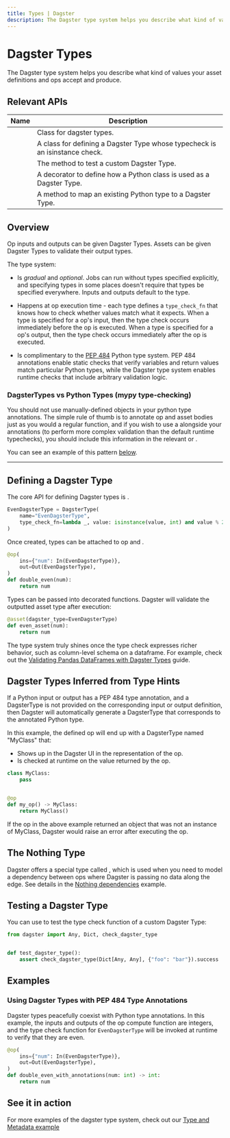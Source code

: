 ```yaml
---
title: Types | Dagster
description: The Dagster type system helps you describe what kind of values your assets and ops accept and produce.
---
```


# Dagster Types

The Dagster type system helps you describe what kind of values your asset definitions and ops accept and produce.

## Relevant APIs

| Name                                                                           | Description                                                                 |
| ------------------------------------------------------------------------------ | --------------------------------------------------------------------------- |
| <PyObject module="dagster" object="DagsterType" />                             | Class for dagster types.                                                    |
| <PyObject module="dagster" object="PythonObjectDagsterType" />                 | A class for defining a Dagster Type whose typecheck is an isinstance check. |
| <PyObject module="dagster" object="check_dagster_type" />                      | The method to test a custom Dagster Type.                                   |
| <PyObject module="dagster" object="usable_as_dagster_type" decorator />        | A decorator to define how a Python class is used as a Dagster Type.         |
| <PyObject module="dagster" object="make_python_type_usable_as_dagster_type" /> | A method to map an existing Python type to a Dagster Type.                  |

## Overview

Op inputs and outputs can be given Dagster Types. Assets can be given Dagster Types to validate their output types.

The type system:

- Is _gradual_ and _optional_. Jobs can run without types specified explicitly, and specifying types in some places doesn't require that types be specified everywhere. Inputs and outputs default to the <PyObject module="dagster" object="Any" /> type.

- Happens at op execution time - each type defines a `type_check_fn` that knows how to check whether values match what it expects. When a type is specified for a op's input, then the type check occurs immediately before the op is executed. When a type is specified for a op's output, then the type check occurs immediately after the op is executed.

- Is complimentary to the [PEP 484](https://www.python.org/dev/peps/pep-0484/) Python type system. PEP 484 annotations enable static checks that verify variables and return values match particular Python types, while the Dagster type system enables runtime checks that include arbitrary validation logic.

### DagsterTypes vs Python Types (mypy type-checking)

You should not use manually-defined <PyObject module="dagster" object="DagsterType" /> objects in your python type annotations. The simple rule of thumb is to annotate op and asset bodies just as you would a regular function, and if you wish to use a <PyObject module="dagster" object="DagsterType" /> alongside your annotations (to perform more complex validation than the default runtime typechecks), you should include this information in the relevant <PyObject module="dagster" object="InputDefinition" /> or <PyObject module="dagster" object="OutputDefinition" />.

You can see an example of this pattern [below](#using-dagster-types-with-pep-484-type-annotations).

---

## Defining a Dagster Type

The core API for defining Dagster types is <PyObject module="dagster" object="DagsterType" />.

```python file=/concepts/types/types.py startafter=start_basic_even_type endbefore=end_basic_even_type
EvenDagsterType = DagsterType(
    name="EvenDagsterType",
    type_check_fn=lambda _, value: isinstance(value, int) and value % 2 == 0,
)
```

Once created, types can be attached to op <PyObject module="dagster" object="InputDefinition" pluralize /> and <PyObject module="dagster" object="OutputDefinition" pluralize />.

```python file=/concepts/types/types.py startafter=start_basic_even_type_no_annotations endbefore=end_basic_even_type_no_annotations
@op(
    ins={"num": In(EvenDagsterType)},
    out=Out(EvenDagsterType),
)
def double_even(num):
    return num
```

Types can be passed into <PyObject object="asset" decorator /> decorated functions. Dagster will validate the outputted asset type after execution:

```python file=/concepts/types/types.py startafter=start_asset_type endbefore=end_asset_type
@asset(dagster_type=EvenDagsterType)
def even_asset(num):
    return num
```

The type system truly shines once the type check expresses richer behavior, such as column-level schema on a dataframe. For example, check out the [Validating Pandas DataFrames with Dagster Types](/integrations/pandas) guide.

## Dagster Types Inferred from Type Hints

If a Python input or output has a PEP 484 type annotation, and a DagsterType is not provided on the corresponding input or output definition, then Dagster will automatically generate a DagsterType that corresponds to the annotated Python type.

In this example, the defined op will end up with a DagsterType named "MyClass" that:

- Shows up in the Dagster UI in the representation of the op.
- Is checked at runtime on the value returned by the op.

```python file=/concepts/types/types.py startafter=start_auto_type endbefore=end_auto_type
class MyClass:
    pass


@op
def my_op() -> MyClass:
    return MyClass()
```

If the op in the above example returned an object that was not an instance of MyClass, Dagster would raise an error after executing the op.

## The Nothing Type

Dagster offers a special type called <PyObject object="Nothing" />, which is used when you need to model a dependency between ops where Dagster is passing no data along the edge. See details in the [Nothing dependencies](/concepts/ops-jobs-graphs/graphs#defining-nothing-dependencies) example.

## Testing a Dagster Type

You can use <PyObject module="dagster" object="check_dagster_type" /> to test the type check function of a custom Dagster Type:

```python file=/concepts/types/types.py startafter=start_test_dagster_type endbefore=end_test_dagster_type
from dagster import Any, Dict, check_dagster_type


def test_dagster_type():
    assert check_dagster_type(Dict[Any, Any], {"foo": "bar"}).success
```

## Examples

### Using Dagster Types with PEP 484 Type Annotations

Dagster types peacefully coexist with Python type annotations. In this example, the inputs and outputs of the op compute function are integers, and the type check function for `EvenDagsterType` will be invoked at runtime to verify that they are even.

```python file=/concepts/types/types.py startafter=start_basic_even_type_with_annotations endbefore=end_basic_even_type_with_annotations
@op(
    ins={"num": In(EvenDagsterType)},
    out=Out(EvenDagsterType),
)
def double_even_with_annotations(num: int) -> int:
    return num
```

## See it in action

For more examples of the dagster type system, check out our [Type and Metadata example](https://github.com/dagster-io/dagster/tree/master/examples/assets_pandas_type_metadata)
